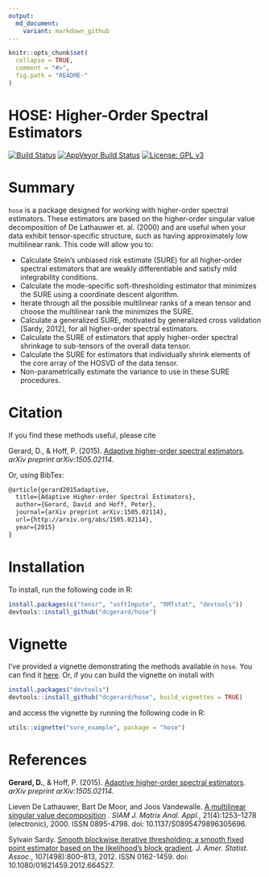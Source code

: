```yaml
---
output:
  md_document:
    variant: markdown_github
---
```


<!-- README.md is generated from README.Rmd. Please edit that file -->

```r
knitr::opts_chunk$set(
  collapse = TRUE,
  comment = "#>",
  fig.path = "README-"
)
```
# HOSE: Higher-Order Spectral Estimators
[![Build Status](https://travis-ci.org/dcgerard/hose.svg?branch=master)](https://travis-ci.org/dcgerard/hose)
[![AppVeyor Build Status](https://ci.appveyor.com/api/projects/status/github/dcgerard/hose?branch=master&svg=true)](https://ci.appveyor.com/project/dcgerard/hose)
[![License: GPL v3](https://img.shields.io/badge/License-GPL%20v3-blue.svg)](http://www.gnu.org/licenses/gpl-3.0)

# Summary
`hose` is a package designed for working with higher-order spectral estimators. These estimators are based on the higher-order singular value decomposition of De Lathauwer et. al. (2000) and are useful when your data exhibit tensor-specific structure, such as having approximately low multilinear rank. This code will allow you to:

* Calculate Stein's unbiased risk estimate (SURE) for all higher-order spectral estimators that are weakly differentiable and satisfy mild integrability conditions.
* Calculate the mode-specific soft-thresholding estimator that minimizes the SURE using a coordinate descent algorithm.
* Iterate through all the possible multilinear ranks of a mean tensor and choose the multilinear rank the minimizes the SURE.
* Calculate a generalized SURE, motivated by generalized cross validation [Sardy, 2012], for all higher-order spectral estimators.
* Calculate the SURE of estimators that apply higher-order spectral shrinkage to sub-tensors of the overall data tensor.
* Calculate the SURE for estimators that individually shrink elements of the core array of the HOSVD of the data tensor.
* Non-parametrically estimate the variance to use in these SURE procedures.

# Citation

If you find these methods useful, please cite

Gerard, D., & Hoff, P. (2015). [Adaptive higher-order spectral estimators](http://arxiv.org/pdf/1505.02114v1.pdf). *arXiv preprint arXiv:1505.02114*.

Or, using BibTex:

``` tex
@article{gerard2015adaptive,
  title={Adaptive Higher-order Spectral Estimators},
  author={Gerard, David and Hoff, Peter},
  journal={arXiv preprint arXiv:1505.02114},
  url={http://arxiv.org/abs/1505.02114},
  year={2015}
}
```

# Installation
To install, run the following code in R:

```r
install.packages(c("tensr", "softImpute", "RMTstat", "devtools"))
devtools::install_github("dcgerard/hose")
```

# Vignette

I've provided a vignette demonstrating the methods available in `hose`. You can find it [here](http://dcgerard.github.io/code/sure_example.html). Or, if you can build the vignette on
install with

```r
install.packages("devtools")
devtools::install_github("dcgerard/hose", build_vignettes = TRUE)
```

and access the vignette by running the following code in R:

```r
utils::vignette("sure_example", package = "hose")
```

# References
**Gerard, D.**, & Hoff, P. (2015). [Adaptive higher-order spectral estimators](http://arxiv.org/pdf/1505.02114v1.pdf). *arXiv preprint arXiv:1505.02114*.

Lieven De Lathauwer, Bart De Moor, and Joos Vandewalle. [A multilinear singular value decomposition](http://epubs.siam.org/doi/abs/10.1137/S0895479896305696) . *SIAM J. Matrix Anal. Appl.*, 21(4):1253–1278 (electronic), 2000. ISSN 0895-4798. doi: 10.1137/S0895479896305696.

Sylvain Sardy. [Smooth blockwise iterative thresholding: a smooth fixed point estimator based on the likelihood’s block gradient](http://dx.doi.org/10.1080/01621459.2012.664527). *J. Amer. Statist. Assoc.*, 107(498):800–813, 2012. ISSN 0162-1459. doi: 10.1080/01621459.2012.664527.

